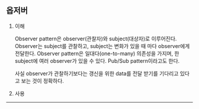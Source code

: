 ## 옵저버

1. 이해

   Observer pattern은 observer(관찰자)와 subject(대상자)로 이루어진다. Observer는 subject를 관찰하고, subject는 변화가 있을 때 마다 observer에게 전달한다. Observer pattern은 일대다(one-to-many) 의존성을 가지며, 한 subject에 여러 observer가 있을 수 있다. Pub/Sub pattern이라고도 한다.

   사실 observer가 관찰하기보다는 갱신을 위한 data를 전달 받기를 기다리고 있다고 보는 것이 정확하다.

2. 사용

---
